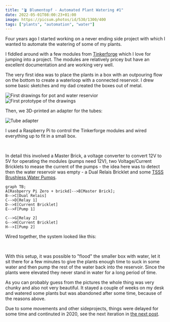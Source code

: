 ```yaml
---
title: "🪴 Blumentopf - Automated Plant Watering #1"
date: 2022-05-01T08:00:23+01:00
image: https://picsum.photos/id/530/1300/400
tags: ["plants", "automation", "water"]
---
```


Four years ago I started working on a never ending side project with which I wanted to automate the watering of some of my plants.

I fiddled around with a few modules from [Tinkerforge](https://www.tinkerforge.com/en/) which I love for jumping into a project. The modules are relatively pricey but have an excellent documentation and are working very well.

The very first idea was to place the plants in a box with an outpouring flow on the bottom to create a waterloop with a connected reservoir. I drew some basic sketches and my dad created the boxes out of metal.

<Image src={b1} alt='First drawings for pot and water reservior'/>
<Image src={b2} alt='First prototype of the drawings'/>

Then, we 3D-printed an adapter for the tubes:

<Image src={b3} alt='Tube adapter'/>

 I used a Raspberry Pi to control the Tinkerforge modules and wired everything up to fit in a small box.

<Image src={b4} alt=''/>
<Image src={b5} alt=''/>

In detail this involved a Master Brick, a voltage converter to convert 12V to 5V for operating the modules (pumps need 12V), two Voltage/Current Bricklets to mease the current of the pumps - the idea here was to detect then the water reservoir was empty -  a Dual Relais Bricklet and some [TSSS Brushless Water Pumps](https://www.amazon.de/dp/B07RLDPWGZ).

```mermaid
graph TB;
A[Rasbperry Pi Zero + brickd]-->B[Master Brick];
B-->C[Dual Relais]
C-->D[Relay 1]
D-->E[Current Bricklet]
E-->F[Pump 1]

C-->G[Relay 2]
G-->H[Current Bricklet]
H-->I[Pump 2]
```


Wired together, the system looked like this:

<Image src={b6} alt=''/>
<Image src={b7} alt=''/>

With this setup, it was possible to "flood" the smaller box with water, let it sit there for a few minutes to give the plants enough time to suck in some water and then pump the rest of the water back into the reservoir. Since the plants were elevated they never stand in water for a long period of time.

As you can probably guess from the pictures the whole thing was very chunky and also not very beautiful. It stayed a couple of weeks on my desk and watered some plants but was abandoned after some time, because of the reasons above.

Due to some movements and other sideprojects, things were delayed for some time and continuted in 2020, see the next iteration in [the next post](/posts/2022/blumentopf-2).
